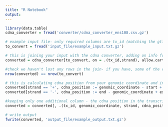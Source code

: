 ```yaml
---
title: "R Notebook"
output: 
---
```


```r
library(data.table)
cdna_converter = fread('converter/cdna_converter_ens108.csv.gz')
```

```r
# example input file- only required columns are tx_id (matching the gtf file you use for the cdna conversion), genomic coordinate and strand (chromosome is implied by the transcript). your file can have any other columns as well, these are just the ones required for the data.table join to work
to_convert = fread('input_file/example_input.txt.gz')
```


```r
# this is joining your input with the cdna converter, adding on info for the cdna position of the exon your genomic coordinate is in
converted = cdna_converter[to_convert, on = .(tx_id,strand), allow.cartesian = TRUE][start <= genomic_coordinate & end >= genomic_coordinate]

#check we haven't lost any rows in the join- if you have, some of the coodinates aren't within any exon in the gtf.
nrow(converted) == nrow(to_convert)

# this is calculating cdna position from your genomic coordinate and info from the cdna converter
converted[strand == '+', cdna_position := genomic_coordinate - start + exon_start_cdna]
converted[strand == '-', cdna_position := end - genomic_coordinate + exon_start_cdna]

#keeping only one additional column - the cdna position in the transcript
converted = converted[, .(tx_id, genomic_coordinate, strand, cdna_position)]

# write output
fwrite(converted, 'output_file/example_output.txt.gz')
```


